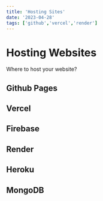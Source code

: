 ```yaml
---
title: 'Hosting Sites'
date: '2023-04-28'
tags: ['github','vercel','render']
---
```


# Hosting Websites

Where to host your website? 

## Github Pages

## Vercel

## Firebase

## Render

## Heroku

## MongoDB